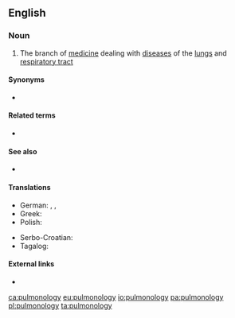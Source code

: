 ==English==

===Noun===
{{en-noun|-}}

# {{lb|en|medicine}} The branch of [[medicine]] dealing with [[disease]]s of the [[lungs]] and [[respiratory tract]]

====Synonyms====
* {{l|en|pneumology}}

====Related terms====
* {{l|en|pulmonologist}}

====See also====
* {{l|en|respirologist}}

====Translations====
{{trans-top|the branch of medicine dealing with diseases of the lungs and respiratory tract}}
* German: {{t+|de|Pulmonologie|f}}, {{t+|de|Pulmologie|f}}, {{t+|de|Pneumologie|f}}
* Greek: {{t+|el|πνευμονολογία|f}}
* Polish: {{t+|pl|pulmonologia|f}}
{{trans-mid}}
* Serbo-Croatian: {{t+|sh|pulmologija|f}}
* Tagalog: {{t|tl|palabagaan}}
{{trans-bottom}}

====External links====
* {{pedialite}}

[[ca:pulmonology]]
[[eu:pulmonology]]
[[io:pulmonology]]
[[pa:pulmonology]]
[[pl:pulmonology]]
[[ta:pulmonology]]
